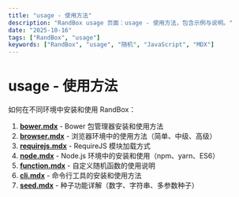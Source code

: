 ```yaml
---
title: "usage - 使用方法"
description: "RandBox usage 页面：usage - 使用方法，包含示例与说明。"
date: "2025-10-16"
tags: ["RandBox", "usage"]
keywords: ["RandBox", "usage", "随机", "JavaScript", "MDX"]
---
```


# usage - 使用方法

如何在不同环境中安装和使用 RandBox：

1. **[bower.mdx](/zh/docs/usage/bower)** - Bower 包管理器安装和使用方法
2. **[browser.mdx](/zh/docs/usage/browser)** - 浏览器环境中的使用方法（简单、中级、高级）
3. **[requirejs.mdx](/zh/docs/usage/requirejs)** - RequireJS 模块加载方式
4. **[node.mdx](/zh/docs/usage/node)** - Node.js 环境中的安装和使用（npm、yarn、ES6）
5. **[function.mdx](/zh/docs/usage/function)** - 自定义随机函数的使用说明
6. **[cli.mdx](/zh/docs/usage/cli)** - 命令行工具的安装和使用方法
7. **[seed.mdx](/zh/docs/usage/seed)** - 种子功能详解（数字、字符串、多参数种子）